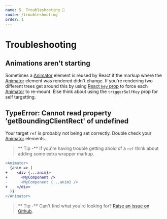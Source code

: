 ```yaml
---
name: 5. Troubleshooting 🤔
route: /troubleshooting
order: 1
---
```


# Troubleshooting

## Animations aren't starting

Sometimes a [Animator](/animator) element is reused by React if the markup where the [Animator](/animator) element was rendered didn't change.
If you're rendering two different trees get around this by using [React `key` prop](https://reactjs.org/docs/lists-and-keys.html#keys) to force each [Animator](/animator) to re-mount.
Else think about using the `triggerSelfKey` prop for self targetting.

## TypeError: Cannot read property 'getBoundingClientRect' of undefined

Your target `ref` is probably not being set correctly.
Double check your [Animator](/animator) elements.

> ** Tip -** If you're having trouble getting ahold of a `ref` think about adding some extra wrapper markup.

```diff
<Animator>
  {anim => (
+    <div {...anim}>
+      <MyComponent />
-      <MyComponent {...anim} />
+    </div>
  )}
</Animator>
```

> ** Tip -** Can't find what you're looking for? [Raise an issue on Github](https://github.com/madou/yubaba/issues/new).
